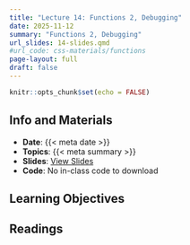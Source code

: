 ```yaml
---
title: "Lecture 14: Functions 2, Debugging"
date: 2025-11-12
summary: "Functions 2, Debugging"
url_slides: 14-slides.qmd
#url_code: css-materials/functions
page-layout: full
draft: false
---
```


```r
knitr::opts_chunk$set(echo = FALSE)
```

## Info and Materials

* **Date**: {{< meta date >}}
* **Topics**: {{< meta summary >}}
* **Slides**: [View Slides]({{< meta url_slides >}})
* **Code**: No in-class code to download


## Learning Objectives


## Readings
